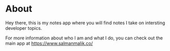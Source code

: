 # About

Hey there, this is my notes app where you will find notes I take on intersting developer topics. 

For more information about who I am and what I do, you can check out the main app at https://www.salmanmalik.co/
